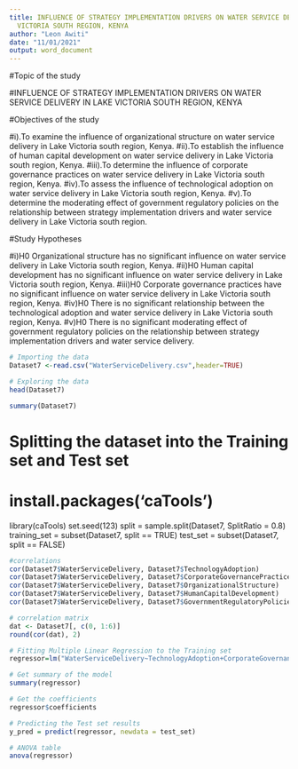 ```yaml
---
title: INFLUENCE OF STRATEGY IMPLEMENTATION DRIVERS ON WATER SERVICE DELIVERY IN LAKE
  VICTORIA SOUTH REGION, KENYA
author: "Leon Awiti"
date: "11/01/2021"
output: word_document
---
```


#Topic of the study 

#INFLUENCE OF STRATEGY IMPLEMENTATION DRIVERS ON WATER SERVICE DELIVERY IN LAKE VICTORIA SOUTH REGION, KENYA

#Objectives of the study 

#i).To examine the influence of organizational structure on water service delivery in Lake Victoria south region, Kenya. 
#ii).To establish the influence of human capital development on water service delivery in Lake Victoria south region, Kenya. 
#iii).To determine the influence of corporate governance practices on water service delivery in Lake Victoria south region, Kenya. 
#iv).To assess the influence of technological adoption on water service delivery in Lake Victoria south region, Kenya. 
#v).To determine the moderating effect of government regulatory policies on the relationship between strategy implementation drivers and water service delivery in Lake Victoria south region. 

#Study Hypotheses

#i)H0 Organizational structure has no significant influence on water service delivery in Lake Victoria south region, Kenya.
#ii)H0 Human capital  development has no significant influence on water service delivery in Lake Victoria south region, Kenya.
#iii)H0 Corporate governance practices have no significant influence on water service delivery in Lake Victoria south region, Kenya.
#iv)H0 There is no significant relationship between the technological adoption and water service delivery in Lake Victoria south region, Kenya.
#v)H0 There is no significant moderating effect of government regulatory policies on the relationship between strategy implementation drivers and water service delivery.
```r
# Importing the data
Dataset7 <-read.csv("WaterServiceDelivery.csv",header=TRUE)
```
```r
# Exploring the data
head(Dataset7)
```
```r
summary(Dataset7)
```
# Splitting the dataset into the Training set and Test set
# install.packages('caTools')
library(caTools)
set.seed(123)
split = sample.split(Dataset7, SplitRatio = 0.8)
training_set = subset(Dataset7, split == TRUE)
test_set = subset(Dataset7, split == FALSE)

```r
#correlations
cor(Dataset7$WaterServiceDelivery, Dataset7$TechnologyAdoption)
cor(Dataset7$WaterServiceDelivery, Dataset7$CorporateGovernancePractices)
cor(Dataset7$WaterServiceDelivery, Dataset7$OrganizationalStructure)
cor(Dataset7$WaterServiceDelivery, Dataset7$HumanCapitalDevelopment)
cor(Dataset7$WaterServiceDelivery, Dataset7$GovernmentRegulatoryPolicies)
```
```r
# correlation matrix
dat <- Dataset7[, c(0, 1:6)]
round(cor(dat), 2)
```
```r
# Fitting Multiple Linear Regression to the Training set
regressor=lm("WaterServiceDelivery~TechnologyAdoption+CorporateGovernancePractices+OrganizationalStructure+HumanCapitalDevelopment+GovernmentRegulatoryPolicies",data=training_set)

# Get summary of the model 
summary(regressor)
```
```r
# Get the coefficients
regressor$coefficients
```
```r
# Predicting the Test set results
y_pred = predict(regressor, newdata = test_set)
```
```r
# ANOVA table
anova(regressor)
```
